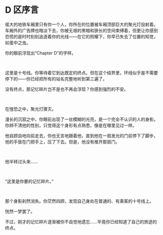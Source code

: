 # D 区序言

<div style={{color: `rgb(171, 25, 66)`}}>
偌大的地铁车厢里只有你一个人，你所在的位置被车厢顶部巨大的聚光灯投射着。车厢外的广告牌也暗淡下去，你被无垠的黑暗和狭长的空间束缚着，但更让你感到恐慌的是时时刻刻追逐着你的光线——在它的照耀下，你早已失去了位置的知觉，如茧中之虫。

你的眼前浮现出“Chapter D”的字样。

<br />

这里是十号线。你等待着它到达既定的终点。但在这个结界里，环线似乎是不需要停下的——你已经把所有的站名完整地听到第三遍了。

没有终点，那记忆碎片岂不是也不再会浮现？你感到强烈的不安。

<br />

在惶恐之中，聚光灯骤灭。

漫长的沉寂之中，你眼前出现了一丝模糊的光亮，是一个完全不认识的人的身影。你辨不清他的性别，只觉得这个身形有点熟悉，像是在哪里见过一样。

他自顾自地向前走去，你也无言地跟着他，直到他在一扇发光的门前停下了脚步。他的手放在门把手上，压了下去。但是，他没有推开那扇门。

<br />

他半转过头来……

<br />

“这里是你要的记忆碎片。”

<br />

那个身影刹然消失。你茫然四顾，发现自己身处在普通的、有乘客的十号线上。

恍然一梦罢了。

不过，刚才的记忆碎片逐渐被你不自觉地遗忘……毕竟你已经知道了自己的旅途的终点。
</div>

